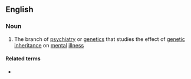 ==English==

===Noun===
{{wikipedia}}
{{en-noun|-}}

# {{label|en|medicine}} The branch of [[psychiatry]] or [[genetics]] that studies the effect of [[genetic]] [[inheritance]] on [[mental]] [[illness]]

====Related terms====
* {{l|en|psychogeneticist}}